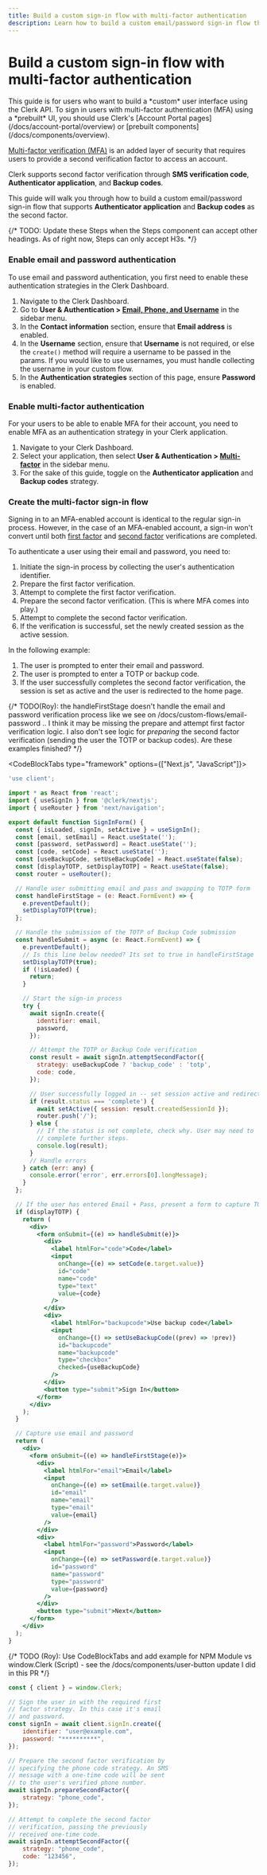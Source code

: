 ```yaml
---
title: Build a custom sign-in flow with multi-factor authentication
description: Learn how to build a custom email/password sign-in flow that requires multi-factor authentication (MFA).
---
```


# Build a custom sign-in flow with multi-factor authentication

<Callout type="danger">
  This guide is for users who want to build a *custom* user interface using the Clerk API. To sign in users with multi-factor authentication (MFA) using a *prebuilt* UI, you should use Clerk's [Account Portal pages](/docs/account-portal/overview) or [prebuilt components](/docs/components/overview).
</Callout>

[Multi-factor verification (MFA)](/docs/authentication/configuration/sign-up-sign-in-options) is an added layer of security that requires users to provide a second verification factor to access an account.

Clerk supports second factor verification through **SMS verification code**, **Authenticator application**, and **Backup codes**.

This guide will walk you through how to build a custom email/password sign-in flow that supports **Authenticator application** and **Backup codes** as the second factor.

{/* TODO: Update these Steps when the Steps component can accept other headings. As of right now, Steps can only accept H3s. */}

<Steps>

### Enable email and password authentication

To use email and password authentication, you first need to enable these authentication strategies in the Clerk Dashboard.

1. Navigate to the Clerk Dashboard.
1. Go to **User & Authentication > [Email, Phone, and Username](https://dashboard.clerk.com/last-active?path=user-authentication/email-phone-username)** in the sidebar menu.
1. In the **Contact information** section, ensure that **Email address** is enabled.
1. In the **Username** section, ensure that **Username** is not required, or else the `create()` method will require a username to be passed in the params. If you would like to use usernames, you must handle collecting the username in your custom flow.
1. In the **Authentication strategies** section of this page, ensure **Password** is enabled.

### Enable multi-factor authentication

For your users to be able to enable MFA for their account, you need to enable MFA as an authentication strategy in your Clerk application.

1. Navigate to your Clerk Dashboard.
2. Select your application, then select **User & Authentication > [Multi-factor](https://dashboard.clerk.com/last-active?path=user-authentication/multi-factor)** in the sidebar menu.
3. For the sake of this guide, toggle on the **Authenticator application** and **Backup codes** strategy.

### Create the multi-factor sign-in flow

Signing in to an MFA-enabled account is identical to the regular sign-in process. However, in the case of an MFA-enabled account, a sign-in won't convert until both [first factor](/docs/custom-flows/overview#first-factor-verification) and [second factor](/docs/custom-flows/overview#second-factor-verification-optional) verifications are completed.

To authenticate a user using their email and password, you need to:

1. Initiate the sign-in process by collecting the user's authentication identifier.
2. Prepare the first factor verification.
3. Attempt to complete the first factor verification.
4. Prepare the second factor verification. (This is where MFA comes into play.)
5. Attempt to complete the second factor verification.
6. If the verification is successful, set the newly created session as the active session.

In the following example:
1. The user is prompted to enter their email and password.
2. The user is prompted to enter a TOTP or backup code.
3. If the user successfully completes the second factor verification, the session is set as active and the user is redirected to the home page.

{/* TODO(Roy): the handleFirstStage doesn't handle the email and password verification process like we see on /docs/custom-flows/email-password .. I think it may be missing the prepare and attempt first factor verification logic. I also don't see logic for *preparing* the second factor verification (sending the user the TOTP or backup codes). Are these examples finished? */}

<CodeBlockTabs type="framework" options={["Next.js", "JavaScript"]}>
```jsx
'use client';

import * as React from 'react';
import { useSignIn } from '@clerk/nextjs';
import { useRouter } from 'next/navigation';

export default function SignInForm() {
  const { isLoaded, signIn, setActive } = useSignIn();
  const [email, setEmail] = React.useState('');
  const [password, setPassword] = React.useState('');
  const [code, setCode] = React.useState('');
  const [useBackupCode, setUseBackupCode] = React.useState(false);
  const [displayTOTP, setDisplayTOTP] = React.useState(false);
  const router = useRouter();

  // Handle user submitting email and pass and swapping to TOTP form
  const handleFirstStage = (e: React.FormEvent) => {
    e.preventDefault();
    setDisplayTOTP(true);
  };

  // Handle the submission of the TOTP of Backup Code submission
  const handleSubmit = async (e: React.FormEvent) => {
    e.preventDefault();
    // Is this line below needed? Its set to true in handleFirstStage
    setDisplayTOTP(true);
    if (!isLoaded) {
      return;
    }

    // Start the sign-in process
    try {
      await signIn.create({
        identifier: email,
        password,
      });

      // Attempt the TOTP or Backup Code verification
      const result = await signIn.attemptSecondFactor({
        strategy: useBackupCode ? 'backup_code' : 'totp',
        code: code,
      });

      // User successfully logged in -- set session active and redirect
      if (result.status === 'complete') {
        await setActive({ session: result.createdSessionId });
        router.push('/');
      } else {
        // If the status is not complete, check why. User may need to
        // complete further steps.
        console.log(result);
      }
      // Handle errors
    } catch (err: any) {
      console.error('error', err.errors[0].longMessage);
    }
  };

  // If the user has entered Email + Pass, present a form to capture TOTP or Backup code
  if (displayTOTP) {
    return (
      <div>
        <form onSubmit={(e) => handleSubmit(e)}>
          <div>
            <label htmlFor="code">Code</label>
            <input
              onChange={(e) => setCode(e.target.value)}
              id="code"
              name="code"
              type="text"
              value={code}
            />
          </div>
          <div>
            <label htmlFor="backupcode">Use backup code</label>
            <input
              onChange={() => setUseBackupCode((prev) => !prev)}
              id="backupcode"
              name="backupcode"
              type="checkbox"
              checked={useBackupCode}
            />
          </div>
          <button type="submit">Sign In</button>
        </form>
      </div>
    );
  }

  // Capture use email and password
  return (
    <div>
      <form onSubmit={(e) => handleFirstStage(e)}>
        <div>
          <label htmlFor="email">Email</label>
          <input
            onChange={(e) => setEmail(e.target.value)}
            id="email"
            name="email"
            type="email"
            value={email}
          />
        </div>
        <div>
          <label htmlFor="password">Password</label>
          <input
            onChange={(e) => setPassword(e.target.value)}
            id="password"
            name="password"
            type="password"
            value={password}
          />
        </div>
        <button type="submit">Next</button>
      </form>
    </div>
  );
}
```
{/* TODO (Roy): Use CodeBlockTabs and add example for NPM Module vs window.Clerk (Script) - see the /docs/components/user-button update I did in this PR */}
```js
const { client } = window.Clerk;

// Sign the user in with the required first
// factor strategy. In this case it's email
// and password.
const signIn = await client.signIn.create({
    identifier: "user@example.com",
    password: "**********",
});

// Prepare the second factor verification by
// specifying the phone code strategy. An SMS
// message with a one-time code will be sent
// to the user's verified phone number.
await signIn.prepareSecondFactor({
    strategy: "phone_code",
});

// Attempt to complete the second factor
// verification, passing the previously
// received one-time code.
await signIn.attemptSecondFactor({
    strategy: "phone_code",
    code: "123456",
});
```
</CodeBlockTabs>

</Steps>
